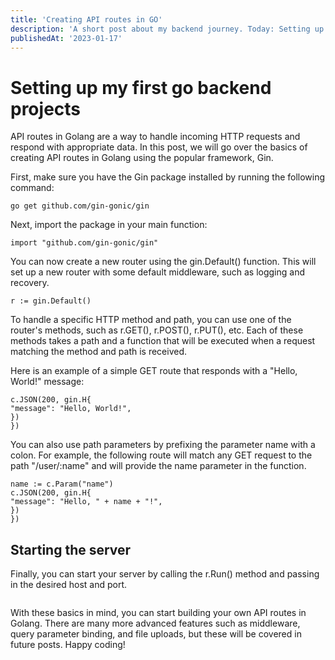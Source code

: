 ```yaml
---
title: 'Creating API routes in GO'
description: 'A short post about my backend journey. Today: Setting up API routes to handle a CRUD backend in golang'
publishedAt: '2023-01-17'
---
```


# Setting up my first go backend projects

API routes in Golang are a way to handle incoming HTTP requests and respond with appropriate data. In this post, we will go over the basics of creating API routes in Golang using the popular framework, Gin.

First, make sure you have the Gin package installed by running the following command:

```
go get github.com/gin-gonic/gin
```

Next, import the package in your main function:

```
import "github.com/gin-gonic/gin"
```

You can now create a new router using the gin.Default() function. This will set up a new router with some default middleware, such as logging and recovery.

```
r := gin.Default()
```

To handle a specific HTTP method and path, you can use one of the router's methods, such as r.GET(), r.POST(), r.PUT(), etc. Each of these methods takes a path and a function that will be executed when a request matching the method and path is received.

Here is an example of a simple GET route that responds with a "Hello, World!" message:

```r.GET("/hello", func(c *gin.Context) {
c.JSON(200, gin.H{
"message": "Hello, World!",
})
})
```

You can also use path parameters by prefixing the parameter name with a colon. For example, the following route will match any GET request to the path "/user/:name" and will provide the name parameter in the function.

```r.GET("/user/:name", func(c *gin.Context) {
name := c.Param("name")
c.JSON(200, gin.H{
"message": "Hello, " + name + "!",
})
})
```

## Starting the server

Finally, you can start your server by calling the r.Run() method and passing in the desired host and port.

```r.Run("localhost:8080")

```

With these basics in mind, you can start building your own API routes in Golang. There are many more advanced features such as middleware, query parameter binding, and file uploads, but these will be covered in future posts. Happy coding!
